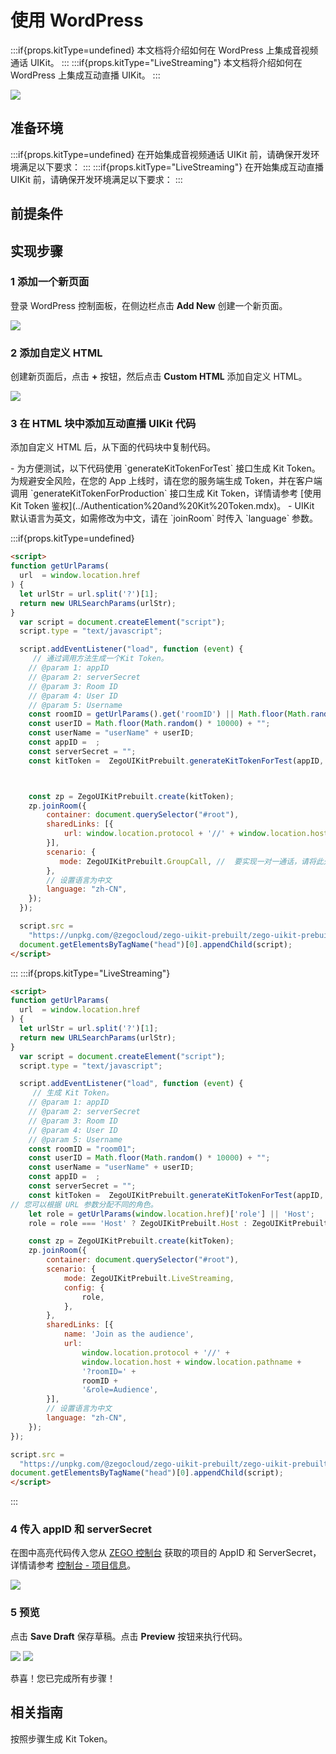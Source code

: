 
# 使用 WordPress

:::if{props.kitType=undefined}
本文档将介绍如何在 WordPress 上集成音视频通话 UIKit。
:::
:::if{props.kitType="LiveStreaming"}
本文档将介绍如何在 WordPress 上集成互动直播 UIKit。
:::

<Frame width="512" height="auto" caption="">
  <img src="https://storage.zego.im/sdk-doc/Pics/Prebuilt_Web/wordpress_call_effect.png" />
</Frame>

## 准备环境

:::if{props.kitType=undefined}
在开始集成音视频通话 UIKit 前，请确保开发环境满足以下要求：
:::
:::if{props.kitType="LiveStreaming"}
在开始集成互动直播 UIKit 前，请确保开发环境满足以下要求：
:::

<WebEnvRequirement/>

## 前提条件

<CreateAccountAndServices/>

## 实现步骤

### 1 添加一个新页面

登录 WordPress 控制面板，在侧边栏点击 **Add New** 创建一个新页面。

<Frame width="512" height="auto" caption="">
  <img src="https://storage.zego.im/sdk-doc/Pics/Prebuilt_Web/wodpress_dashboard.png" />
</Frame>

### 2 添加自定义 HTML

创建新页面后，点击 **+** 按钮，然后点击 **Custom HTML** 添加自定义 HTML。

<Frame width="512" height="auto" caption=""><img src="https://storage.zego.im/sdk-doc/Pics/CallKit/wordpress_add_html_new.png" /></Frame>

### 3 在 HTML 块中添加互动直播 UIKit 代码

添加自定义 HTML 后，从下面的代码块中复制代码。

<Note title="说明">
- 为方便测试，以下代码使用 `generateKitTokenForTest` 接口生成 Kit Token。为规避安全风险，在您的 App 上线时，请在您的服务端生成 Token，并在客户端调用 `generateKitTokenForProduction` 接口生成 Kit Token，详情请参考 [使用 Kit Token 鉴权](../Authentication%20and%20Kit%20Token.mdx)。
- UIKit 默认语言为英文，如需修改为中文，请在 `joinRoom` 时传入 `language` 参数。
</Note>

:::if{props.kitType=undefined}
```html
<script>
function getUrlParams(
  url  = window.location.href
) {
  let urlStr = url.split('?')[1];
  return new URLSearchParams(urlStr);
}
  var script = document.createElement("script");
  script.type = "text/javascript";

  script.addEventListener("load", function (event) {
     // 通过调用方法生成一个Kit Token。
    // @param 1: appID
    // @param 2: serverSecret
    // @param 3: Room ID
    // @param 4: User ID
    // @param 5: Username
    const roomID = getUrlParams().get('roomID') || Math.floor(Math.random() * 10000) + "";
    const userID = Math.floor(Math.random() * 10000) + "";
    const userName = "userName" + userID;
    const appID =  ;
    const serverSecret = "";
    const kitToken =  ZegoUIKitPrebuilt.generateKitTokenForTest(appID, serverSecret, roomID, userID, userName);



    const zp = ZegoUIKitPrebuilt.create(kitToken);
    zp.joinRoom({
        container: document.querySelector("#root"),
        sharedLinks: [{
            url: window.location.protocol + '//' + window.location.host + window.location.pathname + '?roomID=' + roomID,
        }],
        scenario: {
           mode: ZegoUIKitPrebuilt.GroupCall, //  要实现一对一通话，请将此处的参数修改为[ZegoUIKitPrebuilt.OneONoneCall]。
        },
        // 设置语言为中文
        language: "zh-CN",
    });
  });

  script.src =
    "https://unpkg.com/@zegocloud/zego-uikit-prebuilt/zego-uikit-prebuilt.js";
  document.getElementsByTagName("head")[0].appendChild(script);
</script>
```
:::
:::if{props.kitType="LiveStreaming"}
```html
<script>
function getUrlParams(
  url  = window.location.href
) {
  let urlStr = url.split('?')[1];
  return new URLSearchParams(urlStr);
}
  var script = document.createElement("script");
  script.type = "text/javascript";

  script.addEventListener("load", function (event) {
     // 生成 Kit Token。
    // @param 1: appID
    // @param 2: serverSecret
    // @param 3: Room ID
    // @param 4: User ID
    // @param 5: Username
    const roomID = "room01";
    const userID = Math.floor(Math.random() * 10000) + "";
    const userName = "userName" + userID;
    const appID =  ;
    const serverSecret = "";
    const kitToken =  ZegoUIKitPrebuilt.generateKitTokenForTest(appID, serverSecret, roomID, userID, userName);
// 您可以根据 URL 参数分配不同的角色。
    let role = getUrlParams(window.location.href)['role'] || 'Host';
    role = role === 'Host' ? ZegoUIKitPrebuilt.Host : ZegoUIKitPrebuilt.Audience;

    const zp = ZegoUIKitPrebuilt.create(kitToken);
    zp.joinRoom({
        container: document.querySelector("#root"),
        scenario: {
            mode: ZegoUIKitPrebuilt.LiveStreaming,
            config: {
                role,
            },
        },
        sharedLinks: [{
            name: 'Join as the audience',
            url:
                window.location.protocol + '//' +
                window.location.host + window.location.pathname +
                '?roomID=' +
                roomID +
                '&role=Audience',
        }],
        // 设置语言为中文
        language: "zh-CN",
    });
});

script.src =
  "https://unpkg.com/@zegocloud/zego-uikit-prebuilt/zego-uikit-prebuilt.js";
document.getElementsByTagName("head")[0].appendChild(script);
</script>
```
:::


### 4 传入 appID 和 serverSecret

在图中高亮代码传入您从 [ZEGO 控制台](https://console.zego.im) 获取的项目的 AppID 和 ServerSecret，详情请参考 [控制台 - 项目信息](https://doc-zh.zego.im/article/12107)。

<Frame width="512" height="auto" caption="">
  <img src="https://storage.zego.im/sdk-doc/Pics/Prebuilt_Web/wordpress_code_call_appID.png" />
</Frame>

### 5 预览

点击 **Save Draft** 保存草稿。点击 **Preview** 按钮来执行代码。

<Frame width="512" height="auto" caption="">
  <img src="https://storage.zego.im/sdk-doc/Pics/Prebuilt_Web/wordpress_call_preview.png" />
</Frame>
<Frame width="512" height="auto" caption=""><img src="https://storage.zego.im/sdk-doc/Pics/CallKit/wordpress_call_preview_new.png" /></Frame>

恭喜！您已完成所有步骤！

## 相关指南

<CardGroup cols={2}>
<Card title="认证和 Kit Token" href="../Authentication%20and%20Kit%20Token.mdx">
  按照步骤生成 Kit Token。
</Card>
</CardGroup>
